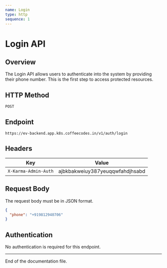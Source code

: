 ```yaml
---
name: Login
type: http
sequence: 1
---
```


# Login API

## Overview

The Login API allows users to authenticate into the system by providing their phone number. This is the first step to access protected resources.

## HTTP Method

`POST`

## Endpoint

```plaintext
https://ev-backend.app.k8s.coffeecodes.in/v1/auth/login
```

## Headers

| Key                   | Value                                      |
|-----------------------|--------------------------------------------|
| `X-Karma-Admin-Auth`  | ajbkbakweiuy387yeuqqwfahdjhsabd            |

## Request Body

The request body must be in JSON format.

```json
{
  "phone": "+919812940706"
}
```

## Authentication

No authentication is required for this endpoint.

---

End of the documentation file.